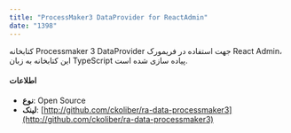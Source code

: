```yaml
---
title: "ProcessMaker3 DataProvider for ReactAdmin"
date: "1398"
---
```


کتابخانه Processmaker 3 DataProvider جهت استفاده در فریمورک React Admin، این کتابخانه به زبان TypeScript پیاده سازی شده است.

#### اطلاعات

-   **نوع**: Open Source
-   **لینک**: [http://github.com/ckoliber/ra-data-processmaker3](http://github.com/ckoliber/ra-data-processmaker3)
